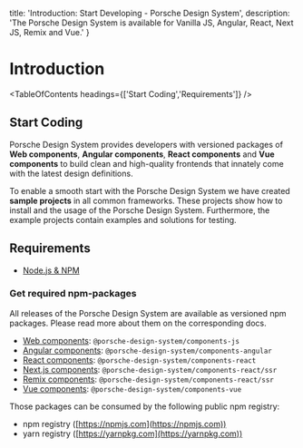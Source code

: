 
  title: 'Introduction: Start Developing - Porsche Design System',
  description: 'The Porsche Design System is available for Vanilla JS, Angular, React, Next JS, Remix and Vue.'
}

# Introduction

<TableOfContents headings={['Start Coding','Requirements']} />

## Start Coding

Porsche Design System provides developers with versioned packages of **Web components**, **Angular components**, **React
components** and **Vue components** to build clean and high-quality frontends that innately come with the latest design
definitions.

To enable a smooth start with the Porsche Design System we have created **sample projects** in all common frameworks.
These projects show how to install and the usage of the Porsche Design System. Furthermore, the example projects contain
examples and solutions for testing.

## Requirements

- [Node.js & NPM](https://nodejs.org)

### Get required npm-packages

All releases of the Porsche Design System are available as versioned npm packages. Please read more about them on the
corresponding docs.

- [Web components](/developing/vanilla-js): `@porsche-design-system/components-js`
- [Angular components](/developing/angular): `@porsche-design-system/components-angular`
- [React components](/developing/react): `@porsche-design-system/components-react`
- [Next.js components](/developing/next-js): `@porsche-design-system/components-react/ssr`
- [Remix components](/developing/remix): `@porsche-design-system/components-react/ssr`
- [Vue components](/developing/vue): `@porsche-design-system/components-vue`

Those packages can be consumed by the following public npm registry:

- npm registry ([https://npmjs.com](https://npmjs.com))
- yarn registry ([https://yarnpkg.com](https://yarnpkg.com))

